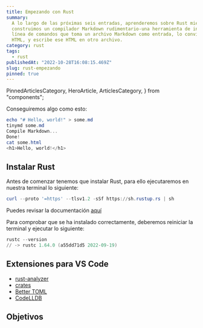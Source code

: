 ```yaml
---
title: Empezando con Rust
summary:
  A lo largo de las próximas seis entradas, aprenderemos sobre Rust mientras
  construimos un compilador Markdown rudimentario-una herramienta de interfaz de
  línea de comandos que toma un archivo Markdown como entrada, lo convierte en
  HTML, y escribe ese HTML en otro archivo.
category: rust
tags:
  - rust
publishedAt: "2022-10-28T16:08:15.469Z"
slug: rust-empezando
pinned: true
---
```


  PinnedArticlesCategory,
  HeroArticle,
  ArticlesCategory,
} from "components";

<HeroArticle title="Empezando con Rust" description=" A lo largo de las próximas seis entradas, aprenderemos sobre Rust mientras
  construimos un compilador Markdown rudimentario-una herramienta de interfaz de
  línea de comandos que toma un archivo Markdown como entrada, lo convierte en
  HTML, y escribe ese HTML en otro archivo." />

Conseguiremos algo como esto:

```powershell
echo "# Hello, world!" > some.md
tinymd some.md
Compile Markdown...
Done!
cat some.html
<h1>Hello, world!</h1>
```

## Instalar Rust

Antes de comenzar tenemos que instalar Rust, para ello ejecutaremos en nuestra terminal lo siguiente:

```powershell
curl --proto '=https' --tlsv1.2 -sSf https://sh.rustup.rs | sh
```

Puedes revisar la documentación [aquí](https://rustup.rs/)

Para comprobar que se ha instalado correctamente, deberemos reiniciar la terminal y ejecutar lo siguiente:

```powershell copy
rustc --version
// -> rustc 1.64.0 (a55dd71d5 2022-09-19)
```

## Extensiones para VS Code

- [rust-analyzer](https://marketplace.visualstudio.com/items?itemName=rust-lang.rust-analyzer)
- [crates](https://marketplace.visualstudio.com/items?itemName=serayuzgur.crates)
- [Better TOML](https://marketplace.visualstudio.com/items?itemName=bungcip.better-toml)
- [CodeLLDB](https://marketplace.visualstudio.com/items?itemName=vadimcn.vscode-lldb)

## Objetivos


<Cards num={2}>
  <Card
    href="/docs/rust-empezando/crear-un-nuevo-proyecto-en-rust"
    title="Crear un proyecto"
  />
  <Card
    href="/docs/rust-empezando/variables-y-funciones-en-rust"
    title="Variables y funciones"
  />
  <Card
    href="/docs/rust-empezando/strings-y-memoria"
    title="Strings y memoria"
  />
  <Card
    href="/docs/rust-empezando/compilador"
    title="La lógica del compilador"
  />
  <Card
    href="/docs/rust-empezando/leer-y-escribir-archivos"
    title="Leer y escribir archivos"
  />
  <Card
    href="/docs/rust-empezando/release-del-proyecto"
    title="Release del proyecto"
  />
</Cards>
